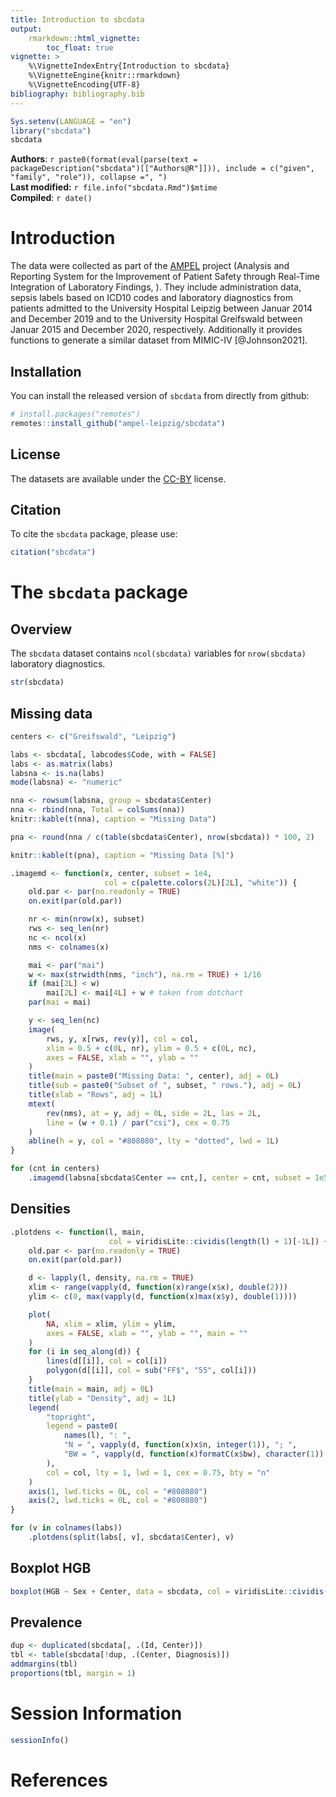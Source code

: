 ```yaml
---
title: Introduction to sbcdata
output:
    rmarkdown::html_vignette:
        toc_float: true
vignette: >
    %\VignetteIndexEntry{Introduction to sbcdata}
    %\VignetteEngine{knitr::rmarkdown}
    %\VignetteEncoding{UTF-8}
bibliography: bibliography.bib
---
```


```r
Sys.setenv(LANGUAGE = "en")
library("sbcdata")
sbcdata
```

**Authors**: `r paste0(format(eval(parse(text = packageDescription("sbcdata")[["Authors@R"]])), include = c("given", "family", "role")), collapse =", ")`<br />
**Last modified:** `r file.info("sbcdata.Rmd")$mtime`<br />
**Compiled**: `r date()`

# Introduction

The data were collected as part of the [AMPEL](https://ampel.care) project
(Analysis and Reporting System for the Improvement of Patient Safety
through Real-Time Integration of Laboratory Findings,
\url{https://ampel.care}).
They include administration data, sepsis labels based on ICD10 codes
and laboratory diagnostics from patients admitted to the
University Hospital Leipzig between Januar 2014 and December 2019 and to the
University Hospital Greifswald between Januar 2015 and December 2020,
respectively.
Additionally it provides functions to generate a similar
dataset from MIMIC-IV [@Johnson2021].

## Installation

You can install the released version of `sbcdata`
from directly from github:

```r
# install.packages("remotes")
remotes::install_github("ampel-leipzig/sbcdata")
```

## License

The datasets are available under the
[CC-BY](https://creativecommons.org/by/4.0/) license.

## Citation

To cite the `sbcdata` package, please use:

```r
citation("sbcdata")
```

# The `sbcdata` package

## Overview

The `sbcdata` dataset contains `ncol(sbcdata)` variables for
`nrow(sbcdata)` laboratory diagnostics.

```r
str(sbcdata)
```

## Missing data

```r
centers <- c("Greifswald", "Leipzig")

labs <- sbcdata[, labcodes$Code, with = FALSE]
labs <- as.matrix(labs)
labsna <- is.na(labs)
mode(labsna) <- "numeric"

nna <- rowsum(labsna, group = sbcdata$Center)
nna <- rbind(nna, Total = colSums(nna))
knitr::kable(t(nna), caption = "Missing Data")

pna <- round(nna / c(table(sbcdata$Center), nrow(sbcdata)) * 100, 2)

knitr::kable(t(pna), caption = "Missing Data [%]")
```

```r
.imagemd <- function(x, center, subset = 1e4,
                     col = c(palette.colors(2L)[2L], "white")) {
    old.par <- par(no.readonly = TRUE)
    on.exit(par(old.par))

    nr <- min(nrow(x), subset)
    rws <- seq_len(nr)
    nc <- ncol(x)
    nms <- colnames(x)

    mai <- par("mai")
    w <- max(strwidth(nms, "inch"), na.rm = TRUE) + 1/16
    if (mai[2L] < w)
        mai[2L] <- mai[4L] + w # taken from dotchart
    par(mai = mai)

    y <- seq_len(nc)
    image(
        rws, y, x[rws, rev(y)], col = col,
        xlim = 0.5 + c(0L, nr), ylim = 0.5 + c(0L, nc),
        axes = FALSE, xlab = "", ylab = ""
    )
    title(main = paste0("Missing Data: ", center), adj = 0L)
    title(sub = paste0("Subset of ", subset, " rows."), adj = 0L)
    title(xlab = "Rows", adj = 1L)
    mtext(
        rev(nms), at = y, adj = 0L, side = 2L, las = 2L,
        line = (w + 0.1) / par("csi"), cex = 0.75
    )
    abline(h = y, col = "#808080", lty = "dotted", lwd = 1L)
}

for (cnt in centers)
    .imagemd(labsna[sbcdata$Center == cnt,], center = cnt, subset = 1e5)
```

## Densities

```r
.plotdens <- function(l, main,
                      col = viridisLite::cividis(length(l) + 1)[-1L]) {
    old.par <- par(no.readonly = TRUE)
    on.exit(par(old.par))

    d <- lapply(l, density, na.rm = TRUE)
    xlim <- range(vapply(d, function(x)range(x$x), double(2)))
    ylim <- c(0, max(vapply(d, function(x)max(x$y), double(1))))

    plot(
        NA, xlim = xlim, ylim = ylim,
        axes = FALSE, xlab = "", ylab = "", main = ""
    )
    for (i in seq_along(d)) {
        lines(d[[i]], col = col[i])
        polygon(d[[i]], col = sub("FF$", "55", col[i]))
    }
    title(main = main, adj = 0L)
    title(ylab = "Density", adj = 1L)
    legend(
        "topright",
        legend = paste0(
            names(l), ": ",
            "N = ", vapply(d, function(x)x$n, integer(1)), "; ",
            "BW = ", vapply(d, function(x)formatC(x$bw), character(1))
        ),
        col = col, lty = 1, lwd = 1, cex = 0.75, bty = "n"
    )
    axis(1, lwd.ticks = 0L, col = "#808080")
    axis(2, lwd.ticks = 0L, col = "#808080")
}

for (v in colnames(labs))
    .plotdens(split(labs[, v], sbcdata$Center), v)
```

## Boxplot HGB

```r
boxplot(HGB ~ Sex + Center, data = sbcdata, col = viridisLite::cividis(2))
```

## Prevalence

```r
dup <- duplicated(sbcdata[, .(Id, Center)])
tbl <- table(sbcdata[!dup, .(Center, Diagnosis)])
addmargins(tbl)
proportions(tbl, margin = 1)
```

# Session Information

```r
sessionInfo()
```

# References
